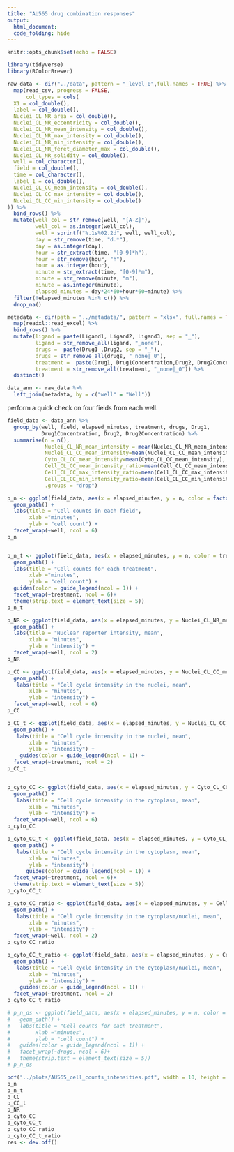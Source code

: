 ```yaml
---
title: "AU565 drug combination responses"
output: 
  html_document:
  code_folding: hide
---
```


```r
knitr::opts_chunk$set(echo = FALSE)

library(tidyverse)
library(RColorBrewer)

```


```r

raw_data <- dir("../data", pattern = "_level_0",full.names = TRUE) %>%
  map(read_csv, progress = FALSE,
      col_types = cols(
  X1 = col_double(),
  label = col_double(),
  Nuclei_CL_NR_area = col_double(),
  Nuclei_CL_NR_eccentricity = col_double(),
  Nuclei_CL_NR_mean_intensity = col_double(),
  Nuclei_CL_NR_max_intensity = col_double(),
  Nuclei_CL_NR_min_intensity = col_double(),
  Nuclei_CL_NR_feret_diameter_max = col_double(),
  Nuclei_CL_NR_solidity = col_double(),
  well = col_character(),
  field = col_double(),
  time = col_character(),
  label_1 = col_double(),
  Nuclei_CL_CC_mean_intensity = col_double(),
  Nuclei_CL_CC_max_intensity = col_double(),
  Nuclei_CL_CC_min_intensity = col_double()
)) %>%
  bind_rows() %>%
  mutate(well_col = str_remove(well, "[A-Z]"),
         well_col = as.integer(well_col),
         well = sprintf("%.1s%02.2d", well, well_col),
         day = str_remove(time, "d.*"),
         day = as.integer(day),
         hour = str_extract(time, "[0-9]*h"),
         hour = str_remove(hour, "h"),
         hour = as.integer(hour),
         minute = str_extract(time, "[0-9]*m"),
         minute = str_remove(minute, "m"),
         minute = as.integer(minute),
         elapsed_minutes = day*24*60+hour*60+minute) %>%
  filter(!elapsed_minutes %in% c()) %>%
  drop_na()

```

```r

metadata <- dir(path = "../metadata/", pattern = "xlsx", full.names = TRUE)  %>%
  map(readxl::read_excel) %>%
  bind_rows() %>%
  mutate(ligand = paste(Ligand1, Ligand2, Ligand3, sep = "_"),
         ligand = str_remove_all(ligand, "_none"),
         drugs =  paste(Drug1 ,Drug2, sep = "_"),
         drugs = str_remove_all(drugs, "_none|_0"),
         treatment =  paste(Drug1, Drug1Concentration,Drug2, Drug2Concentration, sep = "_"),
         treatment = str_remove_all(treatment, "_none|_0")) %>%
  distinct()

data_ann <- raw_data %>%
  left_join(metadata, by = c("well" = "Well")) 

```


perform a quick check on four fields from each well.

```r
field_data <- data_ann %>%
  group_by(well, field, elapsed_minutes, treatment, drugs, Drug1,
           Drug1Concentration, Drug2, Drug2Concentration) %>%
  summarise(n = n(),
            Nuclei_CL_NR_mean_intensity = mean(Nuclei_CL_NR_mean_intensity),
            Nuclei_CL_CC_mean_intensity=mean(Nuclei_CL_CC_mean_intensity),
            Cyto_CL_CC_mean_intensity=mean(Cyto_CL_CC_mean_intensity),
            Cell_CL_CC_mean_intensity_ratio=mean(Cell_CL_CC_mean_intensity_ratio),
            Cell_CL_CC_max_intensity_ratio=mean(Cell_CL_CC_max_intensity_ratio),
            Cell_CL_CC_min_intensity_ratio=mean(Cell_CL_CC_min_intensity_ratio),
            .groups = "drop")

p_n <- ggplot(field_data, aes(x = elapsed_minutes, y = n, color = factor(field))) +
  geom_path() +
  labs(title = "Cell counts in each field",
       xlab ="minutes",
       ylab = "cell count") +
  facet_wrap(~well, ncol = 6)
p_n


p_n_t <- ggplot(field_data, aes(x = elapsed_minutes, y = n, color = treatment, group = interaction(field, well))) +
  geom_path() +
  labs(title = "Cell counts for each treatment",
       xlab ="minutes",
       ylab = "cell count") +
  guides(color = guide_legend(ncol = 1)) +
  facet_wrap(~treatment, ncol = 6)+
  theme(strip.text = element_text(size = 5))
p_n_t

p_NR <- ggplot(field_data, aes(x = elapsed_minutes, y = Nuclei_CL_NR_mean_intensity, color = factor(field))) +
  geom_path() +
  labs(title = "Nuclear reporter intensity, mean",
       xlab = "minutes",
       ylab = "intensity") +
  facet_wrap(~well, ncol = 2)
p_NR

p_CC <- ggplot(field_data, aes(x = elapsed_minutes, y = Nuclei_CL_CC_mean_intensity, color = factor(field))) +
  geom_path() +
   labs(title = "Cell cycle intensity in the nuclei, mean",
       xlab = "minutes",
       ylab = "intensity") +
  facet_wrap(~well, ncol = 6)
p_CC

p_CC_t <- ggplot(field_data, aes(x = elapsed_minutes, y = Nuclei_CL_CC_mean_intensity, color = treatment, group = interaction(field, well))) +
  geom_path() +
   labs(title = "Cell cycle intensity in the nuclei, mean",
       xlab = "minutes",
       ylab = "intensity") +
    guides(color = guide_legend(ncol = 1)) +
  facet_wrap(~treatment, ncol = 2)
p_CC_t


p_cyto_CC <- ggplot(field_data, aes(x = elapsed_minutes, y = Cyto_CL_CC_mean_intensity, color = factor(field))) +
  geom_path() +
   labs(title = "Cell cycle intensity in the cytoplasm, mean",
       xlab = "minutes",
       ylab = "intensity") +
  facet_wrap(~well, ncol = 6)
p_cyto_CC

p_cyto_CC_t <- ggplot(field_data, aes(x = elapsed_minutes, y = Cyto_CL_CC_mean_intensity, color = treatment, group = interaction(field, well))) +
  geom_path() +
   labs(title = "Cell cycle intensity in the cytoplasm, mean",
       xlab = "minutes",
       ylab = "intensity") +
      guides(color = guide_legend(ncol = 1)) +
  facet_wrap(~treatment, ncol = 6)+
  theme(strip.text = element_text(size = 5))
p_cyto_CC_t

p_cyto_CC_ratio <- ggplot(field_data, aes(x = elapsed_minutes, y = Cell_CL_CC_mean_intensity_ratio, color = factor(field))) +
  geom_path() +
   labs(title = "Cell cycle intensity in the cytoplasm/nuclei, mean",
       xlab = "minutes",
       ylab = "intensity") +
  facet_wrap(~well, ncol = 2)
p_cyto_CC_ratio

p_cyto_CC_t_ratio <- ggplot(field_data, aes(x = elapsed_minutes, y = Cell_CL_CC_mean_intensity_ratio, color = treatment, group = interaction(field, well))) +
  geom_path() +
   labs(title = "Cell cycle intensity in the cytoplasm/nuclei, mean",
       xlab = "minutes",
       ylab = "intensity") +
    guides(color = guide_legend(ncol = 1)) +
  facet_wrap(~treatment, ncol = 2)
p_cyto_CC_t_ratio

# p_n_ds <- ggplot(field_data, aes(x = elapsed_minutes, y = n, color = interaction(Drug1Concentration, Drug2Concentration), group = drugs)) +
#   geom_path() +
#   labs(title = "Cell counts for each treatment",
#        xlab ="minutes",
#        ylab = "cell count") +
#   guides(color = guide_legend(ncol = 1)) +
#   facet_wrap(~drugs, ncol = 6)+
#   theme(strip.text = element_text(size = 5))
# p_n_ds

pdf("../plots/AU565_cell_counts_intensities.pdf", width = 10, height = 14)
p_n
p_n_t
p_CC
p_CC_t
p_NR
p_cyto_CC
p_cyto_CC_t
p_cyto_CC_ratio
p_cyto_CC_t_ratio
res <- dev.off()

```
